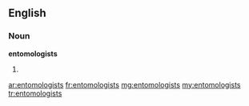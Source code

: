 ==English==

===Noun===
'''entomologists'''

# {{plural of|[[entomologist]]}}

[[ar:entomologists]]
[[fr:entomologists]]
[[mg:entomologists]]
[[my:entomologists]]
[[tr:entomologists]]